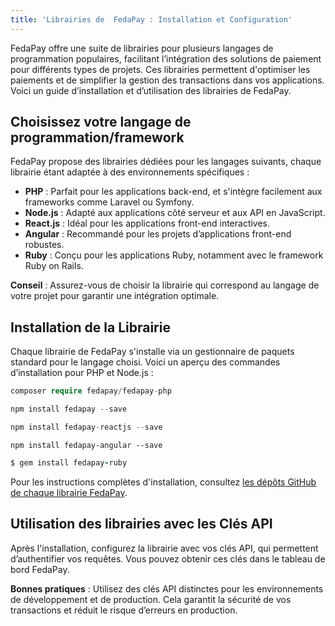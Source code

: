 ```yaml
---
title: 'Librairies de  FedaPay : Installation et Configuration'
---
```


FedaPay offre une suite de librairies pour plusieurs langages de programmation populaires, facilitant l’intégration des solutions de paiement pour différents types de projets. Ces librairies permettent d'optimiser les paiements et de simplifier la gestion des transactions dans vos applications. Voici un guide d’installation et d’utilisation des librairies de FedaPay.

##  Choisissez votre langage de programmation/framework

FedaPay propose des librairies dédiées pour les langages suivants, chaque librairie étant adaptée à des environnements spécifiques :

- **PHP** : Parfait pour les applications back-end, et s'intègre facilement aux frameworks comme Laravel ou Symfony.
- **Node.js** : Adapté aux applications côté serveur et aux API en JavaScript.
- **React.js** : Idéal pour les applications front-end interactives.
- **Angular** : Recommandé pour les projets d’applications front-end robustes.
- **Ruby** : Conçu pour les applications Ruby, notamment avec le framework Ruby on Rails.

<Note>**Conseil** : Assurez-vous de choisir la librairie qui correspond au langage de votre projet pour garantir une intégration optimale.</Note>

## Installation de la Librairie

Chaque librairie de FedaPay s'installe via un gestionnaire de paquets standard pour le langage choisi. Voici un aperçu des commandes d’installation pour PHP et Node.js :

<CodeGroup>

```Php PHP
composer require fedapay/fedapay-php
```

```Typescript Node
npm install fedapay --save
```

```Javascript ReactJs
npm install fedapay-reactjs --save
```

```Angular Angular
npm install fedapay-angular --save
```
```Ruby Ruby
$ gem install fedapay-ruby
```
</CodeGroup>

<Note>Pour les instructions complètes d'installation, consultez [les dépôts GitHub de chaque librairie FedaPay](https://github.com/fedapay).</Note>

## Utilisation des librairies avec les Clés API

Après l'installation, configurez la librairie avec vos clés API, qui permettent d’authentifier vos requêtes. Vous pouvez obtenir ces clés dans le tableau de bord FedaPay. 

<Note>**Bonnes pratiques** : Utilisez des clés API distinctes pour les environnements de développement et de production. Cela garantit la sécurité de vos transactions et réduit le risque d’erreurs en production.</Note>
